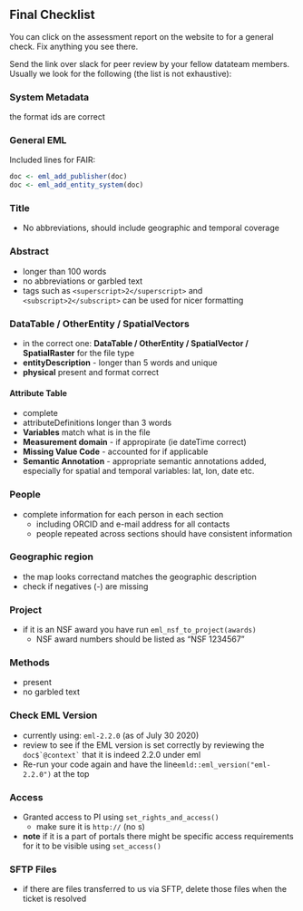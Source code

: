 
## Final Checklist

You can click on the  assessment report on the website to for a general check. Fix anything you see there.

Send the link over slack for peer review by your fellow datateam members. Usually we look for the following (the list is not exhaustive):

### System Metadata
the format ids are correct

### General EML
Included lines for FAIR:
```r
doc <- eml_add_publisher(doc)
doc <- eml_add_entity_system(doc)
```
### Title

- No abbreviations, should include geographic and temporal coverage

### Abstract
- longer than 100 words
- no abbreviations or garbled text
- tags such as  `<superscript>2</superscript>` and `<subscript>2</subscript>` can be used for nicer formatting

### DataTable / OtherEntity / SpatialVectors
- in the correct one: **DataTable / OtherEntity / SpatialVector / SpatialRaster** for the file type
- **entityDescription** - longer than 5 words and unique
- **physical** present and format correct

#### Attribute Table
- complete
- attributeDefinitions longer than 3 words
- **Variables** match what is in the file
- **Measurement domain** - if appropirate (ie dateTime correct)
- **Missing Value Code** - accounted for if applicable
- **Semantic Annotation** - appropriate semantic annotations added, especially for spatial and temporal variables: lat, lon, date etc.

### People
- complete information for each person in each section
    + including ORCID and e-mail address for all contacts
    + people repeated across sections should have consistent information

### Geographic region
- the map looks correctand matches the geographic description
- check if negatives (-) are missing

### Project
- if it is an NSF award you have run `eml_nsf_to_project(awards)`
    + NSF award numbers should be listed as "NSF 1234567"

### Methods
- present
- no garbled text

### Check EML Version
- currently using: `eml-2.2.0` (as of July 30 2020)
- review to see if the EML version is set correctly by reviewing the ``doc$`@context` `` that it is indeed 2.2.0 under eml 
- Re-run your code again and have the line`emld::eml_version("eml-2.2.0")` at the top

### Access
- Granted access to PI using `set_rights_and_access()`
  + make sure it is `http://` (no s)
- **note** if it is a part of portals there might be specific access requirements for it to be visible using `set_access()`

### SFTP Files
- if there are files transferred to us via SFTP, delete those files when the ticket is resolved

